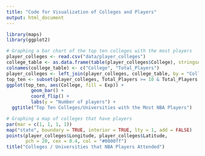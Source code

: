 ```yaml
---
title: "Code for Visualization of Colleges and Players"
output: html_document
---
```

``` r
library(maps)
library(ggplot2)

# Graphing a bar chart of the top ten colleges with the most players
player_colleges <- read.csv("data/player_colleges")
college_table <- as.data.frame(table(player_colleges$College), stringsAsFactors = F)
colnames(college_table) <- c("College", "Total_Players")
player_colleges <- left_join(player_colleges, college_table, by = "College")
top_ten <- subset(player_colleges, Total_Players >= 10 & Total_Players < 100)
ggplot(top_ten, aes(College, fill = Exp)) + 
         geom_bar() +
         coord_flip() +
         labs(y = "Number of players") +
  ggtitle("Top Ten Colleges/Universities with the Most NBA Players")

# Graphing a map of colleges that have players
par(mar = c(1, 1, 1, 1))
map("state", boundary = TRUE, interior = TRUE, lty = 1, add = FALSE)
points(player_colleges$Longitude, player_colleges$Latitude, 
       pch = 20, cex = 0.4, col = "#0000ff")
title("Colleges / Universities that NBA Players Attended")
```